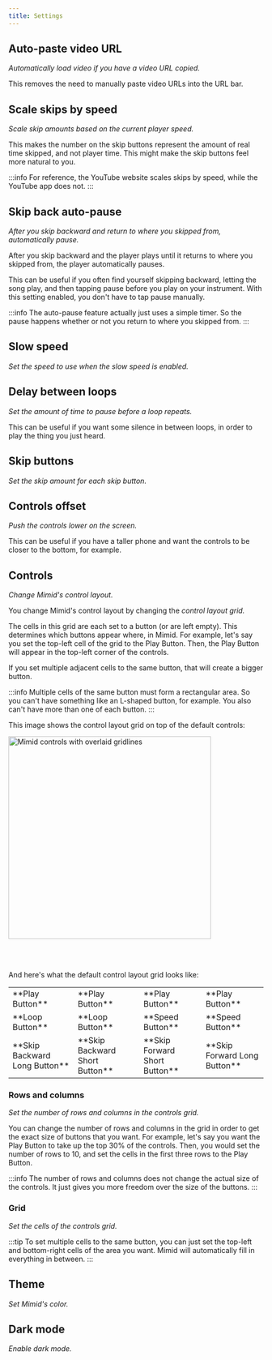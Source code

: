 ```yaml
---
title: Settings
---
```



## Auto-paste video URL

_Automatically load video if you have a video URL copied._

This removes the need to manually paste video URLs into the URL bar.

## Scale skips by speed

_Scale skip amounts based on the current player speed._

This makes the number on the skip buttons represent the amount of real time skipped, and not player time.
This might make the skip buttons feel more natural to you.

:::info
For reference, the YouTube website scales skips by speed, while the YouTube app does not.
:::

## Skip back auto-pause

_After you skip backward and return to where you skipped from, automatically pause._

After you skip backward and the player plays until it returns to where you skipped from, the player automatically pauses.

This can be useful if you often find yourself skipping backward, letting the song play,
and then tapping pause before you play on your instrument.
With this setting enabled, you don't have to tap pause manually.

:::info
The auto-pause feature actually just uses a simple timer.
So the pause happens whether or not you return to where you skipped from.
:::

## Slow speed

_Set the speed to use when the slow speed is enabled._

## Delay between loops

_Set the amount of time to pause before a loop repeats._

This can be useful if you want some silence in between loops,
in order to play the thing you just heard.

## Skip buttons

_Set the skip amount for each skip button._

## Controls offset

_Push the controls lower on the screen._

This can be useful if you have a taller phone and want the controls to be closer to the bottom, for example.

## Controls

_Change Mimid's control layout._

You change Mimid's control layout by changing the _control layout grid._

The cells in this grid are each set to a button (or are left empty).
This determines which buttons appear where, in Mimid.
For example, let's say you set the top-left cell of the grid to the Play Button.
Then, the Play Button will appear in the top-left corner of the controls.

If you set multiple adjacent cells to the same button, that will create a bigger button.

:::info
Multiple cells of the same button must form a rectangular area.
So you can't have something like an L-shaped button, for example.
You also can't have more than one of each button.
:::

This image shows the control layout grid on top of the default controls:

<img
  src={ControlsWithGridlines}
  width="400px"
  alt="Mimid controls with overlaid gridlines"
/>

<br />
<br />

And here's what the default control layout grid looks like:

<table>
  <tbody>
    <tr>
      <td style={{ textAlign: "center" }}>**Play Button**</td>
      <td style={{ textAlign: "center" }}>**Play Button**</td>
      <td style={{ textAlign: "center" }}>**Play Button**</td>
      <td style={{ textAlign: "center" }}>**Play Button**</td>
    </tr>
    <tr>
      <td style={{ textAlign: "center" }}>**Loop Button**</td>
      <td style={{ textAlign: "center" }}>**Loop Button**</td>
      <td style={{ textAlign: "center" }}>**Speed Button**</td>
      <td style={{ textAlign: "center" }}>**Speed Button**</td>
    </tr>
    <tr>
      <td style={{ textAlign: "center" }}>**Skip Backward Long Button**</td>
      <td style={{ textAlign: "center" }}>**Skip Backward Short Button**</td>
      <td style={{ textAlign: "center" }}>**Skip Forward Short Button**</td>
      <td style={{ textAlign: "center" }}>**Skip Forward Long Button**</td>
    </tr>
  </tbody>
</table>

### Rows and columns

_Set the number of rows and columns in the controls grid._

You can change the number of rows and columns in the grid in order to get the exact size of buttons that you want.
For example, let's say you want the Play Button to take up the top 30% of the controls.
Then, you would set the number of rows to 10, and set the cells in the first three rows to the Play Button.

:::info
The number of rows and columns does not change the actual size of the controls.
It just gives you more freedom over the size of the buttons.
:::

### Grid

_Set the cells of the controls grid._

:::tip
To set multiple cells to the same button,
you can just set the top-left and bottom-right cells of the area you want.
Mimid will automatically fill in everything in between.
:::

## Theme

_Set Mimid's color._

## Dark mode

_Enable dark mode._
